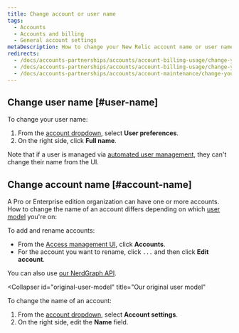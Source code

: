 ```yaml
---
title: Change account or user name
tags:
  - Accounts
  - Accounts and billing
  - General account settings
metaDescription: How to change your New Relic account name or user name.
redirects:
  - /docs/accounts-partnerships/accounts/account-billing-usage/change-your-account-name
  - /docs/accounts-partnerships/accounts/account-billing-usage/change-your-new-relic-account-name
  - /docs/accounts-partnerships/accounts/account-maintenance/change-your-new-relic-account-name
---
```


## Change user name [#user-name]

To change your user name:
1. From the [account dropdown](/docs/accounts-partnerships/education/getting-started-new-relic/glossary#account-dropdown), select **User preferences**.
2. On the right side, click **Full name**.

Note that if a user is managed via [automated user management](/docs/accounts/accounts/automated-user-management/automated-user-provisioning-single-sign), they can't change their name from the UI.  

## Change account name [#account-name]

A Pro or Enterprise edition organization can have one or more accounts. How to change the name of an account differs depending on which [user model](/docs/accounts/original-accounts-billing/original-users-roles/overview-user-models) you're on: 

<CollapserGroup>
  <Collapser
    id="new-user-model"
    title="Our newer user model"
  >
To add and rename accounts: 

* From the [Access management UI](https://one.newrelic.com/admin-portal/organizations/organization-detail), click **Accounts**. 
* For the account you want to rename, click `...` and then click **Edit account**.  

You can also use [our NerdGraph API](/docs/apis/nerdgraph/examples/manage-accounts-nerdgraph). 

  </Collapser>


  <Collapser
    id="original-user-model"
    title="Our original user model"
  >
To change the name of an account:
1. From the [account dropdown](/docs/accounts-partnerships/education/getting-started-new-relic/glossary#account-dropdown), select **Account settings**.
2. On the right side, edit the **Name** field.
  </Collapser>
</CollapserGroup>

